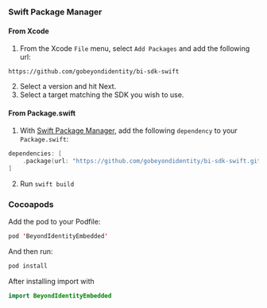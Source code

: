### Swift Package Manager

#### From Xcode

1. From the Xcode `File` menu, select `Add Packages` and add the following url:

```plaintext
https://github.com/gobeyondidentity/bi-sdk-swift
```

2. Select a version and hit Next.
3. Select a target matching the SDK you wish to use.

#### From Package.swift

1. With [Swift Package Manager](https://swift.org/package-manager),
   add the following `dependency` to your `Package.swift`:

```swift
dependencies: [
    .package(url: "https://github.com/gobeyondidentity/bi-sdk-swift.git", from: [version])
]
```

2. Run `swift build`

### Cocoapods

Add the pod to your Podfile:

```swift
pod 'BeyondIdentityEmbedded'
```

And then run:
```swift
pod install
```

After installing import with
```swift
import BeyondIdentityEmbedded
```
